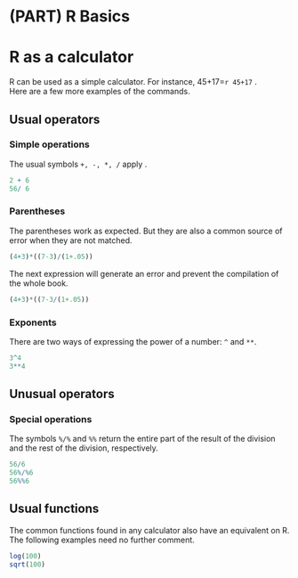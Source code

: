 # (PART) R Basics {-}

# R as a calculator 

R can be used as a simple calculator. For instance, 45+17=`r 45+17` .   
Here are a few more examples of the commands.


## Usual operators

### Simple operations

The usual symbols `+, -, *, /` apply .
```r
2 + 6
56/ 6
```


### Parentheses 

The parentheses work as expected. But they are also a common source of error when they are not matched.

```r
(4+3)*((7-3)/(1+.05))
```
The next expression will generate an error and prevent the compilation of the whole book.
```r
(4+3)*((7-3/(1+.05))
```

### Exponents 

There are two ways of expressing the power of a number: `^` and `**`.

```r
3^4
3**4
```

## Unusual operators

### Special operations

The symbols `%/%` and `%%` return the entire part of the result of the division and the rest of the division, respectively.
```r
56/6
56%/%6
56%%6
```

## Usual functions

The common functions found in any calculator also have an equivalent on R. The following examples need no further comment.

```r
log(100)
sqrt(100)
```





